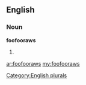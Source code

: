 ==English==

===Noun===
'''foofooraws'''

# {{plural of|[[foofooraw]]}}

[[Category:English plurals]]

[[ar:foofooraws]]
[[my:foofooraws]]